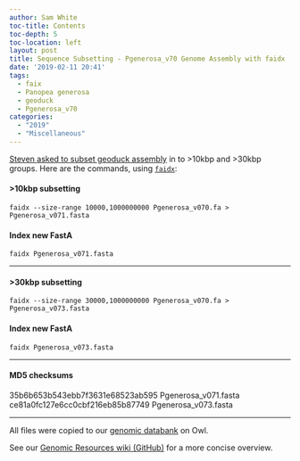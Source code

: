 ```yaml
---
author: Sam White
toc-title: Contents
toc-depth: 5
toc-location: left
layout: post
title: Sequence Subsetting - Pgenerosa_v70 Genome Assembly with faidx
date: '2019-02-11 20:41'
tags:
  - faix
  - Panopea generosa
  - geoduck
  - Pgenerosa_v70
categories:
  - "2019"
  - "Miscellaneous"
---
```

[Steven asked to subset geoduck assembly](https://github.com/RobertsLab/resources/issues/572) in to >10kbp and >30kbp groups. Here are the commands, using [```faidx```](https://github.com/mdshw5/pyfaidx):


#### >10kbp subsetting
```
faidx --size-range 10000,1000000000 Pgenerosa_v070.fa > Pgenerosa_v071.fasta
```

#### Index new FastA
```
faidx Pgenerosa_v071.fasta
```
---

#### >30kbp subsetting
```
faidx --size-range 30000,1000000000 Pgenerosa_v070.fa > Pgenerosa_v073.fasta

```
#### Index new FastA
```
faidx Pgenerosa_v073.fasta
```
---

#### MD5 checksums
35b6b653b543ebb7f3631e68523ab595  Pgenerosa_v071.fasta
ce81a0fc127e6cc0cbf216eb85b87749  Pgenerosa_v073.fasta

---

All files were copied to our [genomic databank](http://owl.fish.washington.edu/halfshell/genomic-databank/) on Owl.

See our [Genomic Resources wiki (GitHub)](https://github.com/RobertsLab/resources/wiki/Genomic-Resources) for a more concise overview.
